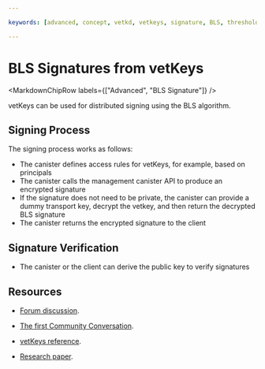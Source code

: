 ```yaml
---

keywords: [advanced, concept, vetkd, vetkeys, signature, BLS, threshold decryption, encrypted threshold key derivation]

---
```



# BLS Signatures from vetKeys

<MarkdownChipRow labels={["Advanced", "BLS Signature"]} />

vetKeys can be used for distributed signing using the BLS algorithm.

## Signing Process

The signing process works as follows:
- The canister defines access rules for vetKeys, for example, based on principals
- The canister calls the management canister API to produce an encrypted signature
- If the signature does not need to be private, the canister can provide a dummy transport key, decrypt the vetkey, and then return the decrypted BLS signature
- The canister returns the encrypted signature to the client

## Signature Verification

- The canister or the client can derive the public key to verify signatures

## Resources

- [Forum discussion](https://forum.dfinity.org/t/threshold-key-derivation-privacy-on-the-ic/16560).

- [The first Community Conversation](https://youtu.be/baM6jHnmMq8).

- [vetKeys reference](/docs/references/vetkeys-overview).

- [Research paper](https://eprint.iacr.org/2023/616.pdf).

